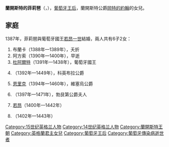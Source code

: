 {{Multiple issues|
{{Expand language|1=en|time=2021-02-12T00:53:58+00:00}}
{{Unreferenced|time=2021-02-12T00:53:58+00:00}}
}}
{{Infobox royalty|consort=yes
| name         = 蘭開斯特的菲莉琶
| image        = Filipa de Lencastre, Rainha de Portugal - The Portuguese Genealogy (Genealogia dos Reis de Portugal).png
| succession   = 葡萄牙王后
| reign        = 1387年2月14日 — 1415年7月19日
| birth_date   = {{birth date|1360|3|31|df=y}}
| birth_place  = [[萊斯特|萊斯特]]
| death_date   = {{death date and age|1415|7|19|1360|3|31|df=yes}}
| death_place  = [[薩卡文|薩卡文]]
| burial_place = [[巴塔利亞修道院|巴塔利亞修道院]]
| house        = [[蘭開斯特王朝|蘭開斯特王朝]]
| father       = [[岡特的約翰|岡特的約翰]]
| mother       = [[蘭開斯特的布蘭奇|蘭開斯特的布蘭奇]]
| religion     = [[羅馬天主教|羅馬天主教]]
}}

'''蘭開斯特的菲莉琶'''（{{lang-en|Philippa of Lancaster}}，{{bd|1360年|3月31日|1415年|7月19日}}），[[葡萄牙君主配偶列表|葡萄牙王后]]，蘭開斯特公爵[[岡特的約翰|岡特的約翰]]的女兒。

== 家庭 ==
1387年，菲莉琶與葡萄牙國王[[若昂一世|若昂一世]]結婚，兩人共有6子2女：
# 布蘭卡（1388年—1389年），夭折
# 阿方索（1390年—1400年），早逝
# [[杜阿爾特一世_(葡萄牙)|杜阿爾特]]（1391年—1438年），葡萄牙國王
# {{le|佩德羅 (科英布拉公爵)|Peter, Duke of Coimbra|佩德羅}}（1392年—1449年），科英布拉公爵
# [[恩里克_(航海家)|恩里克]]（1394年—1460年），維塞烏公爵
# {{le|葡萄牙的伊莎貝爾 (1397-1471)|Isabella of Portugal, Duchess of Burgundy|伊莎貝爾}}（1397年—1471年），勃艮第公爵夫人
# [[葡萄牙的若昂|若昂]]（1400年—1442年）
# {{le|葡萄牙的費爾南多 (1402-1443)|Ferdinand the Holy Prince|費爾南多}}（1402年—1443年）

[[Category:15世纪英格兰人物|Category:15世纪英格兰人物]]
[[Category:14世纪英格兰人物|Category:14世纪英格兰人物]]
[[Category:蘭開斯特王朝|Category:蘭開斯特王朝]]
[[Category:英格蘭君主女兒|Category:英格蘭君主女兒]]
[[Category:葡萄牙王后|Category:葡萄牙王后]]
[[Category:葡萄牙傳染病逝世者|Category:葡萄牙傳染病逝世者]]